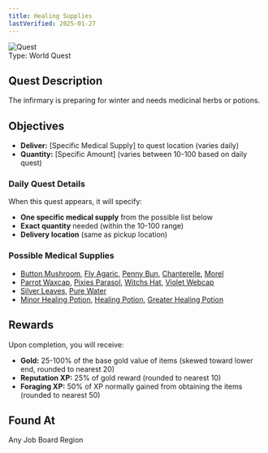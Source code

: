 ```yaml
---
title: Healing Supplies
lastVerified: 2025-01-27
---
```


<div className="mb-8 flex items-start gap-6">
  <div className="flex-shrink-0">
    <img
      src="/assets/icons/quest.png"
      alt="Quest"
      className="h-24 w-24 rounded-lg border"
    />
  </div>
  <div className="flex-1">
    <div className="space-y-2">
      <div className="flex flex-wrap gap-4 text-sm">
        <span className="rounded-md bg-orange-100 px-2 py-1 dark:bg-orange-900">
          Type: World Quest
        </span>
      </div>
    </div>
  </div>
</div>

## Quest Description

The infirmary is preparing for winter and needs medicinal herbs or potions.

## Objectives

- **Deliver:** [Specific Medical Supply] to quest location (varies daily)
- **Quantity:** [Specific Amount] (varies between 10-100 based on daily quest)

### Daily Quest Details
When this quest appears, it will specify:
- **One specific medical supply** from the possible list below
- **Exact quantity** needed (within the 10-100 range)
- **Delivery location** (same as pickup location)

### Possible Medical Supplies
- [Button Mushroom](/docs/resources/individual/button_mushroom), [Fly Agaric](/docs/resources/individual/fly_agaric), [Penny Bun](/docs/resources/individual/penny_bun), [Chanterelle](/docs/resources/individual/chanterelle), [Morel](/docs/resources/individual/morel)
- [Parrot Waxcap](/docs/resources/individual/parrot_waxcap), [Pixies Parasol](/docs/resources/individual/pixies_parasol), [Witchs Hat](/docs/resources/individual/witchs_hat), [Violet Webcap](/docs/resources/individual/violet_webcap)
- [Silver Leaves](/docs/items/individual/silver_leaves), [Pure Water](/docs/items/individual/pure_water)
- [Minor Healing Potion](/docs/items/individual/minor_healing_potion), [Healing Potion](/docs/items/individual/healing_potion), [Greater Healing Potion](/docs/items/individual/greater_healing_potion)

## Rewards

Upon completion, you will receive:

- **Gold:** 25-100% of the base gold value of items (skewed toward lower end, rounded to nearest 20)
- **Reputation XP:** 25% of gold reward (rounded to nearest 10)  
- **Foraging XP:** 50% of XP normally gained from obtaining the items (rounded to nearest 50)

## Found At

Any Job Board Region
